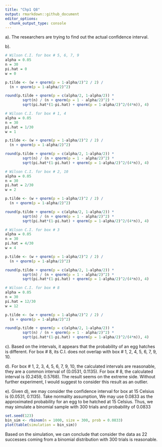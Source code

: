 ```yaml
---
title: "Chp1 Q8"
output: rmarkdown::github_document
editor_options: 
  chunk_output_type: console
---
```

a).
The researchers are trying to find out the actual confidence interval.

b).
```r
# Wilson C.I. for box # 5, 6, 7, 9
alpha = 0.05
n = 30
pi.hat = 0
w = 0

p.tilde <- (w + qnorm(p = 1-alpha/2)^2 / 2) / 
  (n + qnorm(p = 1-alpha/2)^2)

round(p.tilde + qnorm(p = c(alpha/2, 1-alpha/2)) * 
        sqrt(n) / (n + qnorm(p = 1 - alpha/2)^2) *
        sqrt(pi.hat*(1-pi.hat) + qnorm(p = 1-alpha/2)^2/(4*n)), 4)
```

```r
# Wilson C.I. for box # 1, 4
alpha = 0.05
n = 30
pi.hat = 1/30
w = 1

p.tilde <- (w + qnorm(p = 1-alpha/2)^2 / 2) / 
  (n + qnorm(p = 1-alpha/2)^2)

round(p.tilde + qnorm(p = c(alpha/2, 1-alpha/2)) * 
        sqrt(n) / (n + qnorm(p = 1 - alpha/2)^2) *
        sqrt(pi.hat*(1-pi.hat) + qnorm(p = 1-alpha/2)^2/(4*n)), 4)
```

```r
# Wilson C.I. for box # 2, 10
alpha = 0.05
n = 30
pi.hat = 2/30
w = 2

p.tilde <- (w + qnorm(p = 1-alpha/2)^2 / 2) / 
  (n + qnorm(p = 1-alpha/2)^2)

round(p.tilde + qnorm(p = c(alpha/2, 1-alpha/2)) * 
        sqrt(n) / (n + qnorm(p = 1 - alpha/2)^2) *
        sqrt(pi.hat*(1-pi.hat) + qnorm(p = 1-alpha/2)^2/(4*n)), 4)
```

```r
# Wilson C.I. for box # 3
alpha = 0.05
n = 30
pi.hat = 4/30
w = 4

p.tilde <- (w + qnorm(p = 1-alpha/2)^2 / 2) / 
  (n + qnorm(p = 1-alpha/2)^2)

round(p.tilde + qnorm(p = c(alpha/2, 1-alpha/2)) * 
        sqrt(n) / (n + qnorm(p = 1 - alpha/2)^2) *
        sqrt(pi.hat*(1-pi.hat) + qnorm(p = 1-alpha/2)^2/(4*n)), 4)
```

```r
# Wilson C.I. for box # 8
alpha = 0.05
n = 30
pi.hat = 12/30
w = 12

p.tilde <- (w + qnorm(p = 1-alpha/2)^2 / 2) / 
  (n + qnorm(p = 1-alpha/2)^2)

round(p.tilde + qnorm(p = c(alpha/2, 1-alpha/2)) * 
        sqrt(n) / (n + qnorm(p = 1 - alpha/2)^2) *
        sqrt(pi.hat*(1-pi.hat) + qnorm(p = 1-alpha/2)^2/(4*n)), 4)
```

c).
Based on the intervals, it appears that the probability of an egg hatches is different. For box # 8, its C.I. does not overlap with box # 1, 2, 4, 5, 6, 7, 9, 10.

d). 
For box # 1, 2, 3, 4, 5, 6, 7, 9, 10, the calculated intervals are reasonable, they are a common interval of (0.0531, 0.1135). For box # 8, the calculated interval is (0.2459, 0.5768). The result seems on the extreme side. Without further experiment, I would suggest to consider this result as an outlier.

e).
Given d), we may consider the confidence interval for box at 15 Celsius is (0.0531, 0.1135). Take normality assumption, We may use 0.0833 as the approximated probability for an egg to be hatched at 15 Celsius. Thus, we may simulate a binomial sample with 300 trials and probability of 0.0833

```r
set.seed(123)
bin_sim <- rbinom(n = 1000, size = 300, prob = 0.0833)
plot(table(simulation = bin_sim))
```

Based on the simulation, we can conclude that consider the data as 22 successes coming from a binomial distribution with 300 trials is reasonable.
